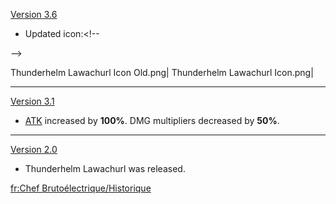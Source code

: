 {{Change History/Header}}
[[Version 3.6]]
* Updated icon:<!--
--><gallery>
Thunderhelm Lawachurl Icon Old.png|{{Color|Old}}
Thunderhelm Lawachurl Icon.png|{{Color|New}}
</gallery>
----
[[Version 3.1]]
* [[ATK]] increased by '''100%'''. DMG multipliers decreased by '''50%'''.
----
[[Version 2.0]]
* Thunderhelm Lawachurl was released.
<noinclude>
[[fr:Chef Brutoélectrique/Historique]]
</noinclude>